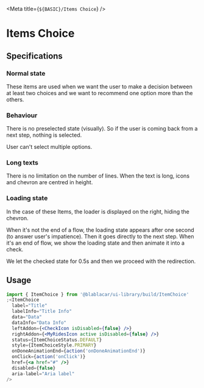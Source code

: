 

<Meta title={`${BASIC}/Items Choice`} />

# Items Choice

<Canvas>
  <Story name="With secondary infos">
    <ItemChoice
      label="Title"
      status={ItemChoiceStatus.DEFAULT}
      labelInfo="Title Info"
      data="Data"
      dataInfo="Data Info"
    />
  </Story>
</Canvas>

<Canvas>
  <Story name="Without secondary infos">
    <ItemChoice
      label="Title"
      status={ItemChoiceStatus.DEFAULT}
      data="Data"
      dataInfo="Data Info"
    />
  </Story>
</Canvas>

<Canvas>
  <Story name="ItemChoice as ItemData">
    <ItemChoice
      label="Title"
      status={ItemChoiceStatus.DEFAULT}
      labelInfo="Title Info"
      data="Data"
      dataInfo="Data Info"
      dataStrikeThrough
      dataAriaProps={{ 'aria-label': 'Data aria label' }}
    />
  </Story>
</Canvas>

<Canvas>
  <Story name="ItemChoice with tag label">
    <ItemChoice
      tagLabel="Discount 10%"
      labelInfo="This summer, get 10% off the ticket price."
    />
  </Story>
</Canvas>

## Specifications

### Normal state

These items are used when we want the user to make a decision between at least two choices and we want to recommend one option more than the others.

### Behaviour

There is no preselected state (visually). So if the user is coming back from a next step, nothing is selected.

User can't select multiple options.

### Long texts

There is no limitation on the number of lines. When the text is long, icons and chevron are centred in height.

### Loading state

In the case of these Items, the loader is displayed on the right, hiding the chevron.

When it's not the end of a flow, the loading state appears after one second (to answer user's impatience). Then it goes directly to the next step.
When it's an end of flow, we show the loading state and then animate it into a check.

We let the checked state for 0.5s and then we proceed with the redirection.

## Usage

```jsx
import { ItemChoice } from '@blablacar/ui-library/build/ItemChoice'
;<ItemChoice
  label="Title"
  labelInfo="Title Info"
  data="Data"
  dataInfo="Data Info"
  leftAddon={<CheckIcon isDisabled={false} />}
  rightAddon={<MyRidesIcon active isDisabled={false} />}
  status={ItemChoiceStatus.DEFAULT}
  style={ItemChoiceStyle.PRIMARY}
  onDoneAnimationEnd={action('onDoneAnimationEnd')}
  onClick={action('onClick')}
  href={<a href="#" />}
  disabled={false}
  aria-label="Aria label"
/>
```

<ArgsTable of={ItemChoice} />
